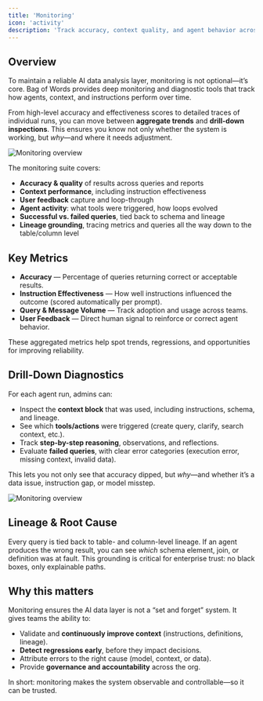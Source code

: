 ```yaml
---
title: 'Monitoring'
icon: 'activity'
description: 'Track accuracy, context quality, and agent behavior across your AI data layer'
---
```


## Overview  

To maintain a reliable AI data analysis layer, monitoring is not optional—it’s core. Bag of Words provides deep monitoring and diagnostic tools that track how agents, context, and instructions perform over time.  

From high-level accuracy and effectiveness scores to detailed traces of individual runs, you can move between **aggregate trends** and **drill-down inspections**. This ensures you know not only whether the system is working, but *why*—and where it needs adjustment.  

![Monitoring overview](/assets/media/monitoring.png)


The monitoring suite covers:  

- **Accuracy & quality** of results across queries and reports  
- **Context performance**, including instruction effectiveness  
- **User feedback** capture and loop-through  
- **Agent activity**: what tools were triggered, how loops evolved  
- **Successful vs. failed queries**, tied back to schema and lineage  
- **Lineage grounding**, tracing metrics and queries all the way down to the table/column level  

## Key Metrics  

- **Accuracy** — Percentage of queries returning correct or acceptable results.  
- **Instruction Effectiveness** — How well instructions influenced the outcome (scored automatically per prompt).  
- **Query & Message Volume** — Track adoption and usage across teams.  
- **User Feedback** — Direct human signal to reinforce or correct agent behavior.  

These aggregated metrics help spot trends, regressions, and opportunities for improving reliability.  

## Drill-Down Diagnostics  

For each agent run, admins can:  
- Inspect the **context block** that was used, including instructions, schema, and lineage.  
- See which **tools/actions** were triggered (create query, clarify, search context, etc.).  
- Track **step-by-step reasoning**, observations, and reflections.  
- Evaluate **failed queries**, with clear error categories (execution error, missing context, invalid data).  

This lets you not only see that accuracy dipped, but *why*—and whether it’s a data issue, instruction gap, or model misstep.  

![Monitoring overview](/assets/media/trace.png)

## Lineage & Root Cause  

Every query is tied back to table- and column-level lineage. If an agent produces the wrong result, you can see *which* schema element, join, or definition was at fault. This grounding is critical for enterprise trust: no black boxes, only explainable paths.  

## Why this matters  

Monitoring ensures the AI data layer is not a “set and forget” system. It gives teams the ability to:  

- Validate and **continuously improve context** (instructions, definitions, lineage).  
- **Detect regressions early**, before they impact decisions.  
- Attribute errors to the right cause (model, context, or data).  
- Provide **governance and accountability** across the org.  

In short: monitoring makes the system observable and controllable—so it can be trusted.  